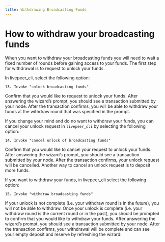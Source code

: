 ```yaml
---
title: Withdrawing Broadcasting Funds
---
```


# How to withdraw your broadcasting funds

When you want to withdraw your broadcasting funds you will need to wait a fixed
number of rounds before gaining access to your funds. The first step for
withdrawal is to request to unlock your funds.

In livepeer_cli, select the following option:

`13. Invoke "unlock broadcasting funds"`

Confirm that you would like to request to unlock your funds. After answering the
wizard’s prompt, you should see a transaction submitted by your node. After the
transaction confirms, you will be able to withdraw your funds at the withdraw
round that was specified in the prompt.

If you change your mind and do no want to withdraw your funds, you can cancel
your unlock request in `livepeer_cli` by selecting the following option:

`14. Invoke "cancel unlock of broadcasting funds"`

Confirm that you would like to cancel your request to unlock your funds. After
answering the wizard’s prompt, you should see a transaction submitted by your
node. After the transaction confirms, your unlock request will be cancelled.
Another way to cancel an unlock request is to deposit more funds.

If you want to withdraw your funds, in livepeer_cli select the following option:

`15. Invoke "withdraw broadcasting funds"`

If your unlock is not complete (i.e. your withdraw round is in the future), you
will not be able to withdraw. Once your unlock is complete (i.e. your withdraw
round is the current round or in the past), you should be prompted to confirm
that you would like to withdraw your funds. After answering the wizard’s prompt,
you should see a transaction submitted by your node. After the transaction
confirms, your withdrawal will be complete and can see your empty deposit and
reserve by refreshing the wizard.

